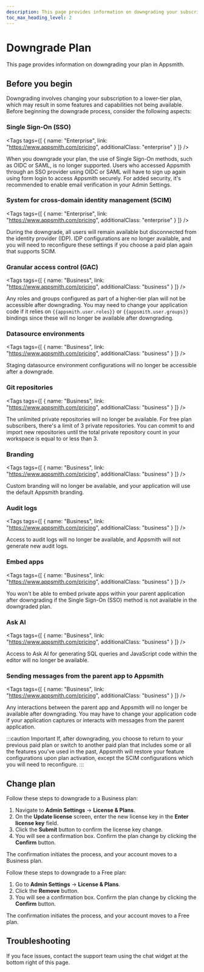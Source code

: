```yaml
---
description: This page provides information on downgrading your subscription plan in Appsmith. 
toc_max_heading_level: 2
---
```



# Downgrade Plan

This page provides information on downgrading your plan in Appsmith.

## Before you begin

Downgrading involves changing your subscription to a lower-tier plan, which may result in some features and capabilities not being available. Before beginning the downgrade process, consider the following aspects:


<!-- vale off -->

<div className="tag-wrapper">

 ### Single Sign-On (SSO)

<Tags
tags={[
{ name: "Enterprise", link: "https://www.appsmith.com/pricing", additionalClass: "enterprise" }
]}
/>

</div>

<!-- vale on -->

When you downgrade your plan, the use of Single Sign-On methods, such as OIDC or SAML, is no longer supported. Users who accessed Appsmith through an SSO provider using OIDC or SAML will have to sign up again using form login to access Appsmith securely. For added security, it's recommended to enable email verification in your Admin Settings.

<!-- vale off -->

<div className="tag-wrapper">

### System for cross-domain identity management (SCIM)

<Tags
tags={[
{ name: "Enterprise", link: "https://www.appsmith.com/pricing", additionalClass: "enterprise" }
]}
/>

</div>

<!-- vale on -->

During the downgrade, all users will remain available but disconnected from the identity provider (IDP). IDP configurations are no longer available, and you will need to reconfigure these settings if you choose a paid plan again that supports SCIM.

<!-- vale off -->

<div className="tag-wrapper">

### Granular access control (GAC)

<Tags
tags={[
{ name: "Business", link: "https://www.appsmith.com/pricing", additionalClass: "business" }
]}
/>

</div>

<!-- vale on -->

Any roles and groups configured as part of a higher-tier plan will not be accessible after downgrading. You may need to change your application code if it relies on `{{appsmith.user.roles}}` or `{{appsmith.user.groups}}` bindings since these will no longer be available after downgrading.

<!-- vale off -->

<div className="tag-wrapper">

### Datasource environments

<Tags
tags={[
{ name: "Business", link: "https://www.appsmith.com/pricing", additionalClass: "business" }
]}
/>

</div>

<!-- vale on -->

Staging datasource environment configurations will no longer be accessible after a downgrade.

<!-- vale off -->

<div className="tag-wrapper">

### Git repositories

<Tags
tags={[
{ name: "Business", link: "https://www.appsmith.com/pricing", additionalClass: "business" }
]}
/>

</div>

<!-- vale on -->

The unlimited private repositories will no longer be available. For free plan subscribers, there's a limit of 3 private repositories. You can commit to and import new repositories until the total private repository count in your workspace is equal to or less than 3.

<!-- vale off -->

<div className="tag-wrapper">

### Branding

<Tags
tags={[
{ name: "Business", link: "https://www.appsmith.com/pricing", additionalClass: "business" }
]}
/>

</div>

<!-- vale on -->

Custom branding will no longer be available, and your application will use the default Appsmith branding.

<!-- vale off -->

<div className="tag-wrapper">

### Audit logs

<Tags
tags={[
{ name: "Business", link: "https://www.appsmith.com/pricing", additionalClass: "business" }
]}
/>

</div>

<!-- vale on -->

Access to audit logs will no longer be available, and Appsmith will not generate new audit logs.

<!-- vale off -->

<div className="tag-wrapper">

### Embed apps

<Tags
tags={[
{ name: "Business", link: "https://www.appsmith.com/pricing", additionalClass: "business" }
]}
/>

</div>

<!-- vale on -->

You won't be able to embed private apps within your parent application after downgrading if the Single Sign-On (SSO) method is not available in the downgraded plan.

<!-- vale off -->

<div className="tag-wrapper">

### Ask AI

<Tags
tags={[
{ name: "Business", link: "https://www.appsmith.com/pricing", additionalClass: "business" }
]}
/>

</div>

<!-- vale on -->

Access to Ask AI for generating SQL queries and JavaScript code within the editor will no longer be available.

<!-- vale off -->

<div className="tag-wrapper">

### Sending messages from the parent app to Appsmith

<Tags
tags={[
{ name: "Business", link: "https://www.appsmith.com/pricing", additionalClass: "business" }
]}
/>

</div>

<!-- vale on -->

Any interactions between the parent app and Appsmith will no longer be available after downgrading. You may have to change your application code if your application captures or interacts with messages from the parent application.

:::caution Important
If, after downgrading, you choose to return to your previous paid plan or switch to another paid plan that includes some or all the features you've used in the past, Appsmith will restore your feature configurations upon plan activation, except the SCIM configurations which you will need to reconfigure.
:::

## Change plan

<Tabs queryString="downgrade-plan-type">
<TabItem label="Downgrade to Business plan" value="downgrade-to-business-plan">

  Follow these steps to downgrade to a Business plan:

  1. Navigate to **Admin Settings** → **License & Plans**.
  2. On the **Update license** screen, enter the new license key in the **Enter license key** field.
  3. Click the **Submit** button to confirm the license key change.
  4. You will see a confirmation box. Confirm the plan change by clicking the **Confirm** button.
  
  The confirmation initiates the process, and your account moves to a Business plan.

</TabItem>

<TabItem label="Downgrade to Free plan" value="downgrade-to-free-plan">

Follow these steps to downgrade to a Free plan:

1. Go to **Admin Settings** → **License & Plans**.
2. Click the **Remove** button.
3. You will see a confirmation box. Confirm the plan change by clicking the **Confirm** button.

The confirmation initiates the process, and your account moves to a Free plan.

</TabItem>
</Tabs>

## Troubleshooting

If you face issues, contact the support team using the chat widget at the bottom right of this page.